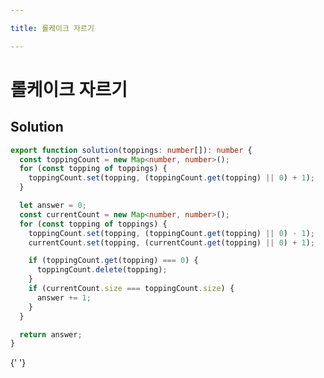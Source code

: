 ```yaml
---

title: 롤케이크 자르기

---
```


# 롤케이크 자르기

## Solution

```typescript filename="solution.ts" copy
export function solution(toppings: number[]): number {
  const toppingCount = new Map<number, number>();
  for (const topping of toppings) {
    toppingCount.set(topping, (toppingCount.get(topping) || 0) + 1);
  }

  let answer = 0;
  const currentCount = new Map<number, number>();
  for (const topping of toppings) {
    toppingCount.set(topping, (toppingCount.get(topping) || 0) - 1);
    currentCount.set(topping, (currentCount.get(topping) || 0) + 1);

    if (toppingCount.get(topping) === 0) {
      toppingCount.delete(topping);
    }
    if (currentCount.size === toppingCount.size) {
      answer += 1;
    }
  }

  return answer;
}
```

{' '}
<ProblemLink
  codingSite="programmers"
  href="https://school.programmers.co.kr/learn/courses/30/lessons/132265"
  title="롤케이크 자르기"
/>
